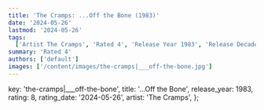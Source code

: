 ```yaml
---
title: 'The Cramps: ...Off the Bone (1983)'
date: '2024-05-26'
lastmod: '2024-05-26'
tags:
  ['Artist The Cramps', 'Rated 4', 'Release Year 1983', 'Release Decade 1980']
summary: 'Rated 4'
authors: ['default']
images: ['/content/images/the-cramps|___off-the-bone.jpg']
---
```


  key: 'the-cramps|___off-the-bone',
  title: '...Off the Bone',
  release_year: 1983,
  rating: 8,
  rating_date: '2024-05-26',
  artist: 'The Cramps',
};

<MusicRating data={data} />

